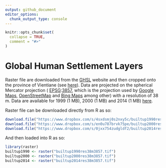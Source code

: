```yaml
---
output: github_document
editor_options: 
  chunk_output_type: console
---
```


<!-- README.md is generated from README.Rmd. Please edit that file -->

```r
knitr::opts_chunk$set(
  collapse = TRUE,
  comment = "#>"
)
```
# Global Human Settlement Layers

<!-- badges: start -->
<!-- badges: end -->

Raster file are downloaded from the [GHSL](https://ghsl.jrc.ec.europa.eu/datasets.php)
website and then cropped onto the province of Vientiane (see 
[here](https://ecomore2.github.io/ghsl/make_data.html)). Data are projected on
the spherical Mercator projection (
[EPSG](http://www.epsg.org):[3857](https://epsg.io/3857), which is the projection
used by [Google Maps](https://www.google.com/maps),
[OpenStreetMap](https://www.openstreetmap.org) and
[Bing Maps](https://www.bing.com/maps) among other) with a resolution of 38 m.
Data are available for 1999 (1 MB), 2000 (1 MB) and 2014 (1 MB)
[here](https://www.dropbox.com/sh/uj3872y5keso5ev/AACXrlnC1YCk_PYkb0nhgD5Ea?dl=0).

Raster file can be downloaded directly from R as so:

```r
download.file("https://www.dropbox.com/s/4sxdsmj0s2nxy5c/builtup1990res38m3857.tif?raw=1", "builtup1990res38m3857.tif")
download.file("https://www.dropbox.com/s/en0u787brvk75pe/builtup2000res38m3857.tif?raw=1", "builtup2000res38m3857.tif")
download.file("https://www.dropbox.com/s/0jxx754zudgldf2/builtup2014res38m3857.tif?raw=1", "builtup2014res38m3857.tif")
```

And then loaded into R as so:

```r
library(raster)
builtup1990 <- raster("builtup1990res38m3857.tif")
builtup2000 <- raster("builtup2000res38m3857.tif")
builtup2014 <- raster("builtup2014res38m3857.tif")
```

